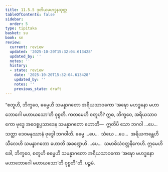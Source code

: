 ```yaml
---
title: 11.5.5 ဒုတိယမဟဒ္ဓနသုတ္တ
tableOfContents: false
sidebar:
  order: 5
type: tipitaka
basket: su
book: sn
review:
  current: review
  updated: '2025-10-20T15:32:04.613428'
  updated_by: ''
  notes: ''
  history:
  - state: review
    date: '2025-10-20T15:32:04.613428'
    updated_by: ''
    notes: ''
    previous_state: draft
---
```



<DynamicBreadcrumb />


<ReviewStatus review={frontmatter.review} showDetails={true} />

<HypothesisAnnotation frontmatter={frontmatter} />

<Division number="1041" book="sn" e="ch" v="18" p="434">

<Paragraph number="2071" book="sn">
“စတူဟိ, ဘိက္ခဝေ, ဓမ္မေဟိ သမန္နာဂတော အရိယသာဝကော ‘အဍ္ဎော မဟဒ္ဓနော မဟာဘောဂေါ မဟာယသော’တိ ဝုစ္စတိ.
</Paragraph>

<Paragraph number="2072" book="sn">
ကတမေဟိ စတူဟိ? ဣဓ, ဘိက္ခဝေ, အရိယသာဝကော ဗုဒ္ဓေ အဝေစ္စပ္ပသာဒေန သမန္နာဂတော ဟောတိ—  ဣတိပိ သော ဘဂဝါ …ပေ…  သတ္ထာ ဒေဝမနုဿာနံ ဗုဒ္ဓေါ ဘဂဝါတိ. ဓမ္မေ …ပေ…  သံဃေ …ပေ…  အရိယကန္တေဟိ သီလေဟိ သမန္နာဂတော ဟောတိ အခဏ္ဍေဟိ …ပေ…  သမာဓိသံဝတ္တနိကေဟိ. ဣမေဟိ ခေါ, ဘိက္ခဝေ, စတူဟိ ဓမ္မေဟိ သမန္နာဂတော အရိယသာဝကော ‘အဍ္ဎော မဟဒ္ဓနော မဟာဘောဂေါ မဟာယသော’တိ ဝုစ္စတီ”တိ.

</Paragraph>
</Division>

<Paragraph number="2073" type="center" book="sn">
ပဉ္စမံ.
</Paragraph>